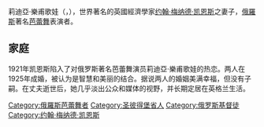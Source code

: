 {{multiple issues|
{{expand|time=2014-10-06T01:09:04+00:00}}
{{expert|time=2014-10-06T01:09:04+00:00}}
{{unreferenced|time=2014-10-06T01:09:04+00:00}}
}}
{{Infobox person
| name        = 莉迪亞·樂甫歌娃
| image       = Lydia Lopokova 1922.jpg
| caption     = Lydia Lopokova in 1922
| title = 凯恩斯男爵夫人
| birth_name  = Lidia Vasilyevna Lopukhova
| birth_date  = {{Birth date|1892|10|21|df=y}}
| birth_place = {{flag|Russian Empire}}[[圣彼得堡|彼得格勒]]
| death_date  = {{Death date and age|1981|6|8|1892|10|21|df=y}}
| death_place = {{UK}}[[英格兰|英格兰]][[西福德_(東薩塞克斯郡)|西福德]]
| nationality = {{flag|Russian Empire}}
| occupation  = 
| spouse      = [[约翰·梅纳德·凯恩斯|约翰·梅纳德·凯恩斯]]
| relatives   = 
}}

莉迪亞·樂甫歌娃（{{Lang-ru|Ли́дия Васи́льевна Лопухо́ва}}，{{bd|1892年|10月21日|1981年|6月8日|catIdx=Lopokova}}），世界著名的英國經濟學家[[约翰·梅纳德·凯恩斯|约翰·梅纳德·凯恩斯]]之妻子，[[俄羅斯帝國|俄羅斯]]著名[[芭蕾舞|芭蕾舞]]表演者。

== 家庭 ==

1921年凯恩斯陷入了对俄罗斯著名芭蕾舞演员莉迪亞·樂甫歌娃的热恋。两人在1925年成婚，被认为是智慧和美丽的结合。据说两人的婚姻美满幸福，但没有子嗣。在丈夫逝世后，她几乎淡出公众和媒体的视野，并长期定居在英格兰生活。

{{Authority control}}
{{DEFAULTSORT:Lopokova, Lydia}}
[[Category:俄羅斯芭蕾舞者|Category:俄羅斯芭蕾舞者]]
[[Category:圣彼得堡省人|Category:圣彼得堡省人]]
[[Category:俄罗斯基督徒|Category:俄罗斯基督徒]]
[[Category:约翰·梅纳德·凯恩斯|Category:约翰·梅纳德·凯恩斯]]